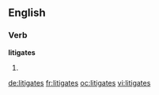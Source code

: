 ==English==

===Verb===
'''litigates'''

# {{third-person singular of|[[litigate]]}}

[[de:litigates]]
[[fr:litigates]]
[[oc:litigates]]
[[vi:litigates]]